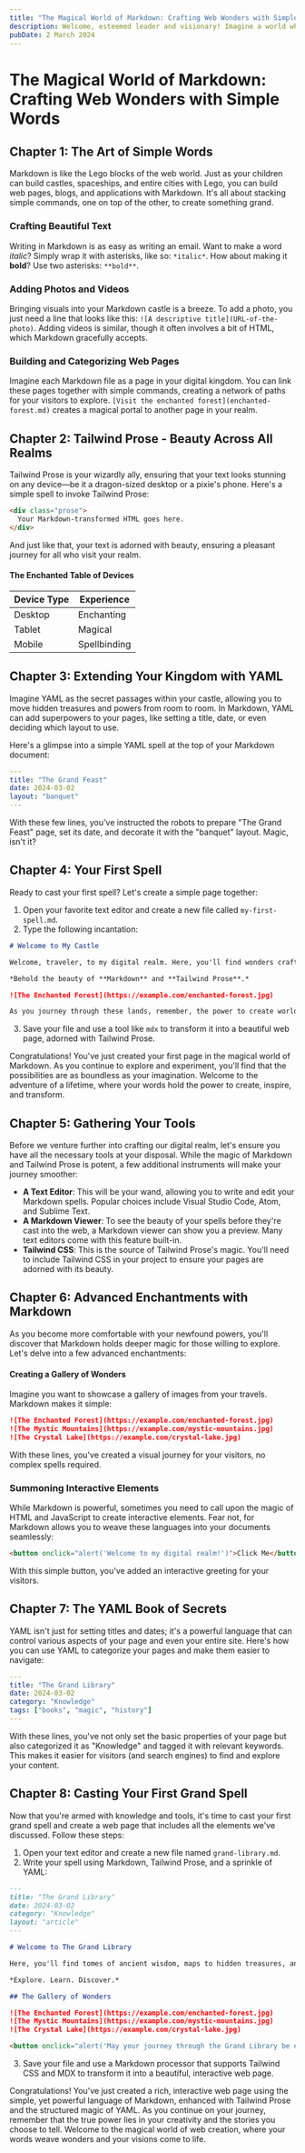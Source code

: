 ```yaml
---
title: "The Magical World of Markdown: Crafting Web Wonders with Simple Words"
description: Welcome, esteemed leader and visionary! Imagine a world where creating beautiful web applications is as simple as writing a story. A world where even your children can join in the fun, crafting their own digital adventures. This isn't a fantasy—it's the reality offered by Markdown, a magical language that transforms plain words into stunning web pages, understood by humans and robots alike. Let's embark on a journey to explore this world, starting with the enchanting realm of Tailwind Prose, which makes your text look beautiful on any device, right from the start.
pubDate: 2 March 2024
---
```

# The Magical World of Markdown: Crafting Web Wonders with Simple Words

## Chapter 1: The Art of Simple Words

Markdown is like the Lego blocks of the web world. Just as your children can build castles, spaceships, and entire cities with Lego, you can build web pages, blogs, and applications with Markdown. It's all about stacking simple commands, one on top of the other, to create something grand.

### Crafting Beautiful Text

Writing in Markdown is as easy as writing an email. Want to make a word *italic*? Simply wrap it with asterisks, like so: `*italic*`. How about making it **bold**? Use two asterisks: `**bold**`.

### Adding Photos and Videos

Bringing visuals into your Markdown castle is a breeze. To add a photo, you just need a line that looks like this: `![A descriptive title](URL-of-the-photo)`. Adding videos is similar, though it often involves a bit of HTML, which Markdown gracefully accepts.

### Building and Categorizing Web Pages

Imagine each Markdown file as a page in your digital kingdom. You can link these pages together with simple commands, creating a network of paths for your visitors to explore. `[Visit the enchanted forest](enchanted-forest.md)` creates a magical portal to another page in your realm.

## Chapter 2: Tailwind Prose - Beauty Across All Realms

Tailwind Prose is your wizardly ally, ensuring that your text looks stunning on any device—be it a dragon-sized desktop or a pixie's phone. Here's a simple spell to invoke Tailwind Prose:

```html
<div class="prose">
  Your Markdown-transformed HTML goes here.
</div>
```

And just like that, your text is adorned with beauty, ensuring a pleasant journey for all who visit your realm. 

#### The Enchanted Table of Devices

| Device Type | Experience |
|-------------|------------|
| Desktop     | Enchanting |
| Tablet      | Magical    |
| Mobile      | Spellbinding |

## Chapter 3: Extending Your Kingdom with YAML

Imagine YAML as the secret passages within your castle, allowing you to move hidden treasures and powers from room to room. In Markdown, YAML can add superpowers to your pages, like setting a title, date, or even deciding which layout to use.

Here's a glimpse into a simple YAML spell at the top of your Markdown document:

```yaml
---
title: "The Grand Feast"
date: 2024-03-02
layout: "banquet"
---
```

With these few lines, you've instructed the robots to prepare "The Grand Feast" page, set its date, and decorate it with the "banquet" layout. Magic, isn't it?

## Chapter 4: Your First Spell

Ready to cast your first spell? Let's create a simple page together:

1. Open your favorite text editor and create a new file called `my-first-spell.md`.
2. Type the following incantation:

```markdown
# Welcome to My Castle

Welcome, traveler, to my digital realm. Here, you'll find wonders crafted with the simplest of words.

*Behold the beauty of **Markdown** and **Tailwind Prose**.*

![The Enchanted Forest](https://example.com/enchanted-forest.jpg)

As you journey through these lands, remember, the power to create worlds lies within your words.
```

3. Save your file and use a tool like `mdx` to transform it into a beautiful web page, adorned with Tailwind Prose.

Congratulations! You've just created your first page in the magical world of Markdown. As you continue to explore and experiment, you'll find that the possibilities are as boundless as your imagination. Welcome to the adventure of a lifetime, where your words hold the power to create, inspire, and transform.

## Chapter 5: Gathering Your Tools

Before we venture further into crafting our digital realm, let's ensure you have all the necessary tools at your disposal. While the magic of Markdown and Tailwind Prose is potent, a few additional instruments will make your journey smoother:

- **A Text Editor**: This will be your wand, allowing you to write and edit your Markdown spells. Popular choices include Visual Studio Code, Atom, and Sublime Text.
- **A Markdown Viewer**: To see the beauty of your spells before they're cast into the web, a Markdown viewer can show you a preview. Many text editors come with this feature built-in.
- **Tailwind CSS**: This is the source of Tailwind Prose's magic. You'll need to include Tailwind CSS in your project to ensure your pages are adorned with its beauty.

## Chapter 6: Advanced Enchantments with Markdown

As you become more comfortable with your newfound powers, you'll discover that Markdown holds deeper magic for those willing to explore. Let's delve into a few advanced enchantments:

#### Creating a Gallery of Wonders

Imagine you want to showcase a gallery of images from your travels. Markdown makes it simple:

```markdown
![The Enchanted Forest](https://example.com/enchanted-forest.jpg)
![The Mystic Mountains](https://example.com/mystic-mountains.jpg)
![The Crystal Lake](https://example.com/crystal-lake.jpg)
```

With these lines, you've created a visual journey for your visitors, no complex spells required.

### Summoning Interactive Elements

While Markdown is powerful, sometimes you need to call upon the magic of HTML and JavaScript to create interactive elements. Fear not, for Markdown allows you to weave these languages into your documents seamlessly:

```markdown
<button onclick="alert('Welcome to my digital realm!')">Click Me</button>
```

With this simple button, you've added an interactive greeting for your visitors.

## Chapter 7: The YAML Book of Secrets

YAML isn't just for setting titles and dates; it's a powerful language that can control various aspects of your page and even your entire site. Here's how you can use YAML to categorize your pages and make them easier to navigate:

```yaml
---
title: "The Grand Library"
date: 2024-03-02
category: "Knowledge"
tags: ["books", "magic", "history"]
---
```

With these lines, you've not only set the basic properties of your page but also categorized it as "Knowledge" and tagged it with relevant keywords. This makes it easier for visitors (and search engines) to find and explore your content.

## Chapter 8: Casting Your First Grand Spell

Now that you're armed with knowledge and tools, it's time to cast your first grand spell and create a web page that includes all the elements we've discussed. Follow these steps:

1. Open your text editor and create a new file named `grand-library.md`.
2. Write your spell using Markdown, Tailwind Prose, and a sprinkle of YAML:

```markdown
---
title: "The Grand Library"
date: 2024-03-02
category: "Knowledge"
layout: "article"
---

# Welcome to The Grand Library

Here, you'll find tomes of ancient wisdom, maps to hidden treasures, and scrolls of powerful spells.

*Explore. Learn. Discover.*

## The Gallery of Wonders

![The Enchanted Forest](https://example.com/enchanted-forest.jpg)
![The Mystic Mountains](https://example.com/mystic-mountains.jpg)
![The Crystal Lake](https://example.com/crystal-lake.jpg)

<button onclick="alert('May your journey through the Grand Library be enlightening!')">Greet the Librarian</button>
```

3. Save your file and use a Markdown processor that supports Tailwind CSS and MDX to transform it into a beautiful, interactive web page.

Congratulations! You've just created a rich, interactive web page using the simple, yet powerful language of Markdown, enhanced with Tailwind Prose and the structured magic of YAML. As you continue on your journey, remember that the true power lies in your creativity and the stories you choose to tell. Welcome to the magical world of web creation, where your words weave wonders and your visions come to life.